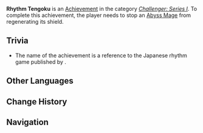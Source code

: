 {{Achievement Infobox
|title        = 
|id           = 82006
|order id     = 2006
|category     = Challenger: Series I
|description  = Stop an [[Abyss Mage]] from regenerating its shield.
|requirements = 
|primogems    = 5
|tracking     = 
|topic        = Abyss Mage
}}
'''Rhythm Tengoku''' is an [[Achievement]] in the category ''[[Challenger: Series I]]''. To complete this achievement, the player needs to stop an [[Abyss Mage]] from regenerating its shield.

==Trivia==
* The name of the achievement is a reference to the Japanese rhythm game {{w|Rhythm Tengoku}} published by {{w|Nintendo}}.
<!--
==Video Guides==
{{EVT
|video1   = 
|caption1 = 
}}
-->
==Other Languages==
{{Other Languages
|en      = Rhythm Tengoku
|zhs     = 谁的节奏天国？
|zhs_rm  = Shéi de Jiézòu Tiānguó?
|zht     = 誰的節奏天國？
|zht_rm  = Shéi de Jiézòu Tiānguó?
|zh_tl   = Whose Rhythm Tengoku?
|ja      = 音ゲーかな？
|ja_rm   = Otogee ka na?
|ja_tl   = A Rhythm Game?
|ko      = 누구의 리듬 천국?
|ko_rm   = Nugu-ui Rideum Cheonguk?
|ko_tl   = Whose {{w|Rhythm Tengoku}}?
|es      = Amo del ritmo
|es_tl   = 
|fr      = Qui maîtrise le rythme ?
|fr_tl   = Who Masters the Rythm?
|ru      = Последний танец
|ru_tl   = 
|th      = Rhythm Tengoku ของใครกัน?
|th_rm   = 
|th_tl   = 
|vi      = Đất nước của những giai điệu?
|vi_tl   = 
|de      = Wer bestimmt den Rhythmus?
|de_tl   = Who Sets the Rhythm?
|id      = Irama Tengoku
|id_tl   = Rhythm Tengoku
|pt      = Quem determina o ritmo?
|pt_tl   = 
}}

==Change History==
{{Change History|1.0}}
<!--
==References==
{{Reflist}}
-->
==Navigation==
{{Achievement Navbox|Challenger: Series I}}